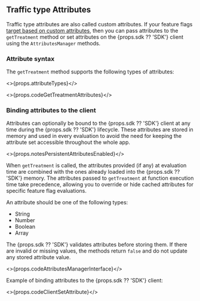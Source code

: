 ## Traffic type Attributes

Traffic type attributes are also called custom attributes. If your feature flags [target based on custom attributes](https://help.split.io/hc/en-us/articles/360020793231-Target-with-custom-attributes), then you can pass attributes to the `getTreatment` method or set attributes on the {props.sdk ?? 'SDK'} client using the `AttributesManager` methods.

### Attribute syntax

The `getTreatment` method supports the following types of attributes:

<>{props.attributeTypes}</>

<>{props.codeGetTreatmentAttributes}</>

### Binding attributes to the client

Attributes can optionally be bound to the {props.sdk ?? 'SDK'} client at any time during the {props.sdk ?? 'SDK'} lifecycle. These attributes are stored in memory and used in every evaluation to avoid the need for keeping the attribute set accessible throughout the whole app.

<>{props.notesPersistentAttributesEnabled}</>

When `getTreatment` is called, the attributes provided (if any) at evaluation time are combined with the ones already loaded into the {props.sdk ?? 'SDK'} memory. The attributes passed to `getTreatment` at function execution time take precedence, allowing you to override or hide cached attributes for specific feature flag evaluations.

An attribute should be one of the following types:
- String
- Number
- Boolean
- Array

The {props.sdk ?? 'SDK'} validates attributes before storing them. If there are invalid or missing values, the methods return `false` and do not update any stored attribute value.

<>{props.codeAttributesManagerInterface}</>

Example of binding attributes to the {props.sdk ?? 'SDK'} client:

<>{props.codeClientSetAttribute}</>
